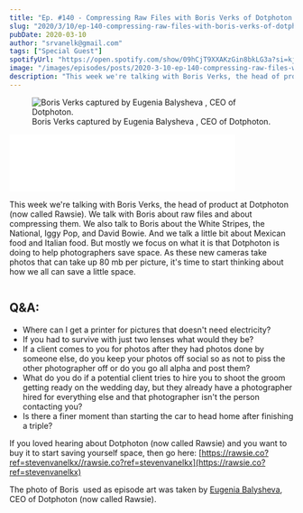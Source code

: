 ```yaml
---
title: "Ep. #140 - Compressing Raw Files with Boris Verks of Dotphoton (now called Rawsie)"
slug: "2020/3/10/ep-140-compressing-raw-files-with-boris-verks-of-dotphoton"
pubDate: 2020-03-10
author: "srvanelk@gmail.com"
tags: ["Special Guest"]
spotifyUrl: "https://open.spotify.com/show/09hCjT9XXAKzGin8bkLG3a?si=kjRZvQ1JTb6Ov3HVzSSlWA"
image: "/images/episodes/posts/2020-3-10-ep-140-compressing-raw-files-with-boris-verks-of-dotphoton/borisverks_headshot.webp"
description: "This week we're talking with Boris Verks, the head of product at Dotphoton (now called Rawsie). We talk with Boris about raw files and about compressing them. We also talk to Boris about the White Stripes, the National, Iggy Pop, and David Bowie. And we talk a little bit about Mexican food and Italian food. But mostly we focus on what it is that Dotphoton is doing to help photographers save space. As these new cameras take photos that can take up 80 mb per picture, it's time to start thinking about how we all can save a little space."
---
```


<figure>
  <img src="/images/episodes/posts/2020-3-10-ep-140-compressing-raw-files-with-boris-verks-of-dotphoton/borisverks_headshot.webp" alt=" Boris Verks captured by  Eugenia Balysheva , CEO of Dotphoton. " />
  <figcaption>Boris Verks captured by  Eugenia Balysheva , CEO of Dotphoton.</figcaption>
</figure>
<iframe class="embedly-embed" src="//cdn.embedly.com/widgets/media.html?src=https%3A%2F%2Fanchor.fm%2Fweddingphotohangover%2Fembed%2Fepisodes%2FEp--140---Compressing-Raw-Files-with-Boris-Verks-of-Dotphoton-ebdqrm&display_name=Anchor+FM+Inc.&url=https%3A%2F%2Fanchor.fm%2Fweddingphotohangover%2Fepisodes%2FEp--140---Compressing-Raw-Files-with-Boris-Verks-of-Dotphoton-ebdqrm&image=https%3A%2F%2Fd3t3ozftmdmh3i.cloudfront.net%2Fproduction%2Fpodcast_uploaded_episode400%2F805714%2F805714-1583871716584-ff3101f64cd99.jpg&key=61d05c9d54e8455ea7a9677c366be814&type=text%2Fhtml&schema=anchor&wmode=opaque" width="400" height="102" scrolling="no" title="Anchor FM Inc. embed" frameborder="0" allow="autoplay; fullscreen" allowfullscreen="true"></iframe>

This week we're talking with Boris Verks, the head of product at Dotphoton (now called Rawsie). We talk with Boris about raw files and about compressing them. We also talk to Boris about the White Stripes, the National, Iggy Pop, and David Bowie. And we talk a little bit about Mexican food and Italian food. But mostly we focus on what it is that Dotphoton is doing to help photographers save space. As these new cameras take photos that can take up 80 mb per picture, it's time to start thinking about how we all can save a little space.

<figure>
  <img src="/images/episodes/posts/2020-3-10-ep-140-compressing-raw-files-with-boris-verks-of-dotphoton/Dotphoton+Raw+on+Black.webp" alt="" />
</figure>

## Q&A:
- Where can I get a printer for pictures that doesn't need electricity?
- If you had to survive with just two lenses what would they be?
- If a client comes to you for photos after they had photos done by someone else, do you keep your photos off social so as not to piss the other photographer off or do you go all alpha and post them?
- What do you do if a potential client tries to hire you to shoot the groom getting ready on the wedding day, but they already have a photographer hired for everything else and that photographer isn't the person contacting you?
- Is there a finer moment than starting the car to head home after finishing a triple?

If you loved hearing about Dotphoton (now called Rawsie) and you want to buy it to start saving yourself space, then go here: [https://rawsie.co?ref=stevenvanelkx//rawsie.co?ref=stevenvanelkx](https://rawsie.co?ref=stevenvanelkx)

The photo of Boris  used as episode art was taken by [Eugenia Balysheva](https://balysheva.com/), CEO of Dotphoton (now called Rawsie).
